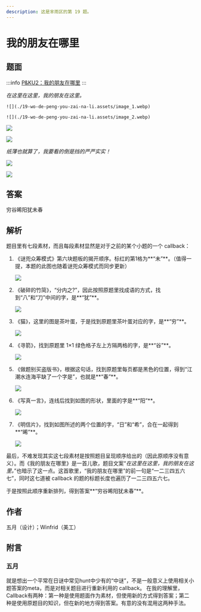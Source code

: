 ```yaml
---
description: 这是芈雨区的第 19 题。
---
```


# 我的朋友在哪里

## 题面

:::info
[P\&KU2：我的朋友在哪里](https://pnku2.pkupuzzle.art/#/game/miyu/prob_18)
:::

_在这里在这里，我的朋友在这里。_

<div align="left">

    ![](./19-wo-de-peng-you-zai-na-li.assets/image_1.webp)

</div>

<div align="left">

    ![](./19-wo-de-peng-you-zai-na-li.assets/image_2.webp)

</div>

![](./19-wo-de-peng-you-zai-na-li.assets/image_10.webp)

![](./19-wo-de-peng-you-zai-na-li.assets/image_11.webp)

_纸薄也就算了，我要看的倒是挡的严严实实！_

![](./19-wo-de-peng-you-zai-na-li.assets/image_12.webp)

![](./19-wo-de-peng-you-zai-na-li.assets/image_13.webp)

## 答案

穷谷晞阳犹未春

## 解析

题目里有七段素材，而且每段素材显然是对于之前的某个小题的一个 callback：

1.  《谜兜众筹模式》第六块题板的揭开顺序。标红的第1格为**“未”**。（值得一提，本题的此图也随着谜兜众筹模式而同步更新）

    ![](./19-wo-de-peng-you-zai-na-li.assets/image_3.webp)

2.  《破碎的竹简》，“分内之?”，因此按照原题里找成语的方式，找到“八”和“刀”中间的字，是**“犹”**。

    ![](./19-wo-de-peng-you-zai-na-li.assets/image_4.webp)

3.  《猫》，这里的图是茶叶蛋，于是找到原题里茶叶蛋对应的字，是**“穷”**。

    ![](./19-wo-de-peng-you-zai-na-li.assets/image_5.webp)

4.  《寻箭》，找到原题里 1×1 绿色格子左上方隔两格的字，是**“谷”**。

    ![](./19-wo-de-peng-you-zai-na-li.assets/image_6.webp)

5.  《做题别买盗版书》，根据这句话，找到原题里每页都是黑色的位置，得到“江潮水连海平缺了一个字是”，也就是**“春”**。

    ![](./19-wo-de-peng-you-zai-na-li.assets/image_7.webp)

6.  《写真一言》，连线后找到如图的形状，里面的字是**“阳”**。

    ![](./19-wo-de-peng-you-zai-na-li.assets/image_8.webp)

7.  《明信片》，找到如图所述的两个位置的字，“日”和“希”，合在一起得到**“晞”**。

    ![](./19-wo-de-peng-you-zai-na-li.assets/image_9.webp)

最后，不难发现其实这七段素材是按照题目呈现顺序给出的（因此原顺序没有意义）。而《我的朋友在哪里》是一首儿歌，题目文案“_在这里在这里，我的朋友在这里。_”也暗示了这一点。这首歌里，“我的朋友在哪里”的前一句是“一二三四五六七”，同时这七道被 callback 的题的标题长度也遍历了一二三四五六七。

于是按照此顺序重新排列，得到答案**“穷谷晞阳犹未春”**。

## 作者

五月（设计）；Winfrid（美工）

## 附言

### 五月

就是想出一个平常在日谜中常见hunt中少有的“中谜”，不是一般意义上使用相关小题答案的meta，而是对相关题目进行重新利用的 callback。 在我的理解里，Callback有两种：第一种是使用题面作为素材，但使用新的方式得到答案；第二种是使用原题目的知识，但在新的地方得到答案。有意的没有混用这两种手法。
